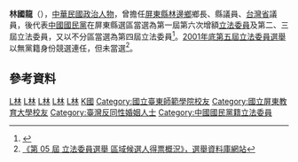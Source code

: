 {{Infobox_officeholder
| name = 林國龍<br/><small>Kuo-Lung Lin</small>
| image name =
| width = 
| now = 中華民國政治人士 
| period = 
| Sex = 男 
| Native place = 
| date of birth = {{Birth date and age|1943|12|8}}
| party = {{Kmt}}
| place of birth = {{TWN-JPN}}[[高雄州|高雄州]][[東港郡|東港郡]][[林邊庄|林邊庄]]
| educate = 
*台東師範學校
*屏東師範專科學校
| past = 
*屏東縣琉球國小教師
*屏東縣水利國小教師
*屏東縣林邊鄉鄉長
*屏東縣議會第十屆議員
*台灣省議會第八屆議員（{{Kmt|19px}}）<br><span style="color: blue;">（1985年－1989年）</span>
*第一屆第六次增額立法委員（{{Kmt|19px}}）<br><span style="color: blue;">（1990年－1993年）</span>
*第二屆立法委員（{{Kmt|19px}}）<br><span style="color: blue;">（1993年－1996年）</span>
*第三屆立法委員（{{Kmt|19px}}）<br><span style="color: blue;">（1996年－1999年）</span>
*第四屆立法委員（{{Kmt|19px}}）<br><span style="color: blue;">（1999年－2002年）</span>
}}
'''林國龍'''（{{bd|1943年|12月8日|catIdx=L林}}），[[中華民國|中華民國]][[政治人物|政治人物]]，曾擔任[[屏東縣|屏東縣]][[林邊鄉|林邊鄉]]鄉長、縣議員、[[台灣省|台灣省]]議員，後代表[[中國國民黨|中國國民黨]]在屏東縣選區當選為第一屆第六次增額[[立法委員|立法委員]]及第二、三屆立法委員，又以不分區當選為第四屆立法委員<ref>{{Cite web |url=http://www.ly.gov.tw/ly/01_introduce/0103_leg/leg_main/leg_ver01_01.jsp?ItemNO=01030100&lgno=00058&stage=4 |title=立法院全球資訊網 林國龍委員簡介 |access-date=2008-07-25 |archive-date=2009-04-25 |archive-url=https://web.archive.org/web/20090425214651/http://www.ly.gov.tw/ly/01_introduce/0103_leg/leg_main/leg_ver01_01.jsp?ItemNO=01030100&lgno=00058&stage=4 |dead-url=no }}</ref>。[[2001年中華民國立法委員選舉|2001年底第五屆立法委員選舉]]以無黨籍身份競選連任，但未當選<ref>[http://210.69.23.140/vote3.asp?pass1=B2001A0000000000aaa 《第 05 屆 立法委員選舉 區域候選人得票概況》，選舉資料庫網站]{{dead link|date=2018年1月 |bot=InternetArchiveBot |fix-attempted=yes }}</ref>。

==參考資料==
<div class="references-small">
<references />
</div>


{{DEFAULTSORT:Lin林}}
[[Category:第一屆立法院第六次增額立法委員|L林]]
[[Category:第二屆立法院立法委員|L林]]
[[Category:第三屆立法院立法委員|L林]]
[[Category:第四屆立法院立法委員|L林]]
[[Category:前中國國民黨黨員|L林]]
[[Category:林姓|K國]]
[[Category:國立臺東師範學院校友|Category:國立臺東師範學院校友]]
[[Category:國立屏東教育大學校友|Category:國立屏東教育大學校友]]
[[Category:臺灣反同性婚姻人士|Category:臺灣反同性婚姻人士]]
[[Category:中國國民黨籍立法委員|Category:中國國民黨籍立法委員]]